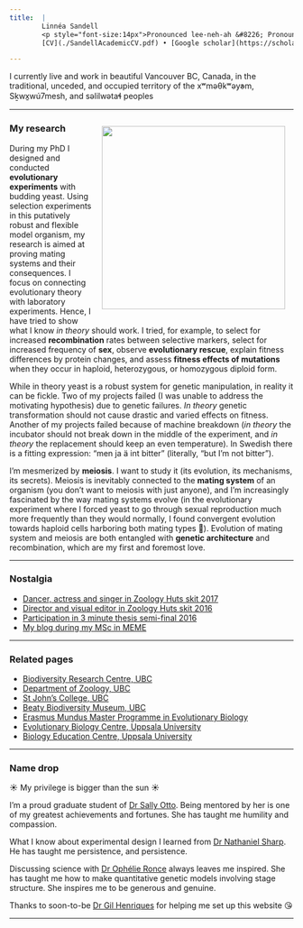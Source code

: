 ```yaml
---
title:  |
        Linnéa Sandell
        <p style="font-size:14px">Pronounced lee-neh-ah &#8226; Pronouns: *she/her/hers*</p> 
        [CV](./SandellAcademicCV.pdf) • [Google scholar](https://scholar.google.ca/citations?user=-5nU8P0AAAAJ&hl=en) • [Email](mailto:sandell@zoology.ubc.ca) • [OrcID](https://orcid.org/0000-0002-1716-9801) • [Twitter](https://twitter.com/nea_borealis)

---
```



I currently live and work in beautiful Vancouver BC, Canada, in the traditional, unceded, and occupied territory of the xʷməθkʷəy̓əm, Sḵwx̱wú7mesh, and səlilwətaɬ peoples

<hr />
<img align="right" width="325" style="padding: 15px" src="./DSC01550.jpeg">

<h3>My research</h3>

During my PhD I designed and conducted **evolutionary experiments** with budding yeast. Using selection experiments in this putatively robust and flexible model organism, my research is aimed at proving mating systems and their consequences. I focus on connecting evolutionary theory with laboratory experiments. Hence, I have tried to show what I know _in theory_ should work. I tried, for example, to select for increased **recombination** rates between selective markers, select for increased frequency of **sex**, observe **evolutionary rescue**, explain fitness differences by protein changes, and assess **fitness effects of mutations** when they occur in haploid, heterozygous, or homozygous diploid form. 

While in theory yeast is a robust system for genetic manipulation, in reality it can be fickle. Two of my projects failed (I was unable to address the motivating hypothesis) due to genetic failures. _In theory_ genetic transformation should not cause drastic and varied effects on fitness. Another of my projects failed because of machine breakdown (_in theory_ the incubator should not break down in the middle of the experiment, and _in theory_ the replacement should keep an even temperature). In Swedish there is a fitting expression: "men ja ä int bitter" (literally, "but I'm not bitter").

I'm mesmerized by **meiosis**. I want to study it (its evolution, its mechanisms, its secrets). Meiosis is inevitably connected to the **mating system** of an organism (you don't want to meiosis with just anyone), and I'm increasingly fascinated by the way mating systems evolve (in the evolutionary experiment where I forced yeast to go through sexual reproduction much more frequently than they would normally, I found convergent evolution towards haploid cells harboring both mating types 🤯). Evolution of mating system and meiosis are both entangled with **genetic architecture** and recombination, which are my first and foremost love.

<hr />


<h3>Nostalgia</h3>
<ul>
 	<li><a href="https://www.youtube.com/watch?v=A3qxCGW4A8w">Dancer, actress and singer in Zoology Huts skit 2017</a></li>
 	<li><a href="https://youtu.be/ax2B198zkmA">Director and visual editor in Zoology Huts skit 2016</a></li>
 	<li><a href="https://www.youtube.com/watch?v=3JJ_hjpWK-0&amp;list=PL8JAfS6VQqkz3ju8IRsvZoQWFOTV42KF-&amp;index=3">Participation in 3 minute thesis semi-final 2016</a></li>
 	<li><a href="https://memebloggen.wordpress.com">My blog during my MSc in MEME</a></li>
</ul>
<hr />

<h3>Related pages</h3>
<ul>
 	<li><a href="http://www.biodiversity.ubc.ca">Biodiversity Research Centre, UBC</a></li>
 	<li><a href="http://www.zoology.ubc.ca">Department of Zoology, UBC</a></li>
 	<li><a href="http://stjohns.ubc.ca">St John's College, UBC</a></li>
 	<li><a href="http://beatymuseum.ubc.ca">Beaty Biodiversity Museum, UBC</a></li>
 	<li><a href="http://www.evobio.eu">Erasmus Mundus Master Programme in Evolutionary Biology</a></li>
 	<li><a href="http://EBC uppsala">Evolutionary Biology Centre, Uppsala University</a></li>
 	<li><a href="http://ibg.uu.se/?languageId=1">Biology Education Centre, Uppsala University</a></li>
</ul>

<hr />

<h3>Name drop</h3>

☀️ My privilege is bigger than the sun ☀️

I'm a proud graduate student of [Dr Sally Otto](https://www.zoology.ubc.ca/~otto/). Being mentored by her is one of my greatest achievements and fortunes. She has taught me humility and compassion.

What I know about experimental design I learned from [Dr Nathaniel Sharp](https://genetics.wisc.edu/staff/sharp-nathaniel/). He has taught me persistence, and persistence.

Discussing science with [Dr Ophélie Ronce](http://www.isem.univ-montp2.fr/en/personnel/teams/metapopulation/ronce-ophelie.index/) always leaves me inspired. She has taught me how to make quantitative genetic models involving stage structure. She inspires me to be generous and genuine.

Thanks to soon-to-be [Dr Gil Henriques](https://gilhenriques.github.io) for helping me set up this website 😘

<hr />
